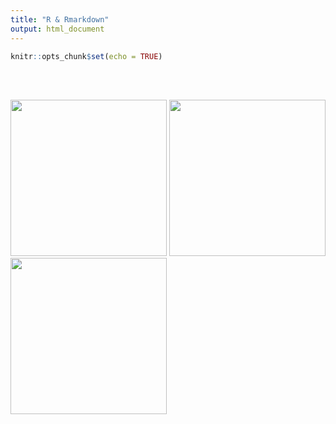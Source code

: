 ```yaml
---
title: "R & Rmarkdown"
output: html_document
---
```


```r
knitr::opts_chunk$set(echo = TRUE)
```


<br>
<br>


[![](./images/whyRmd2.png){width=250px}](z1_whyRmd.html) [![](./images/colorPalettes2.png){width=250px}](z1_colorPalettes.html) [![](./images/Stringr.png){width=250px}](z1_stringRtips.html)
